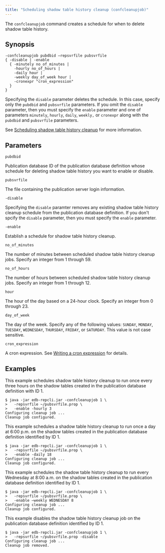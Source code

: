 ```yaml
---
title: "Scheduling shadow table history cleanup (confcleanupjob)"
---
```


<div id="schedule_shadow_table_history_clean" class="registered_link"></div>

The `confcleanupjob` command creates a schedule for when to delete shadow table history.

## Synopsis

```text
-confcleanupjob pubdbid –repsvrfile pubsvrfile
{ -disable | -enable
  { -minutely no_of_minutes |
    -hourly no_of_hours |
    -daily hour |
    -weekly day_of_week hour |
    -cronexpr "cron_expression"
  }
}
```

Specifying the `disable` parameter deletes the schedule. In this case, specify only the `pubdbid` and `pubsvrfile` parameters. If you omit the `disable` parameter, then you must specify the `enable` parameter and one of parameters `minutely`, `hourly`, `daily`, `weekly,` or `cronexpr` along with the `pubdbid` and `pubsvrfile` parameters.

See [Scheduling shadow table history cleanup](../../07_common_operations/05_managing_history/#schedule_shadow_table_history_cleanup) for more information.

## Parameters

`pubdbid`

Publication database ID of the publication database definition whose schedule for deleting shadow table history you want to enable or disable.

`pubsvrfile`

The file containing the publication server login information.

`-disable`

Specifying the `disable` paramter removes any existing shadow table history cleanup schedule from the publication database definition. If you don't spcify the `disable` parameter, then you must specify the `enable` parameter.

`-enable`

Establish a schedule for shadow table history cleanup.

`no_of_minutes`

The number of minutes between scheduled shadow table history cleanup jobs. Specify an integer from 1 through 59.

`no_of_hours`

The number of hours between scheduled shadow table history cleanup jobs. Specify an integer from 1 through 12.

`hour`

The hour of the day based on a 24-hour clock. Specify an integer from 0 through 23.

`day_of_week`

The day of the week. Specify any of the following values: `SUNDAY`, `MONDAY`, `TUESDAY`, `WEDNESDAY`, `THURSDAY`, `FRIDAY`, or `SATURDAY`. This value is not case sensitive.

`cron_expression`

A cron expression. See [Writing a cron expression](../../10_appendix/04_miscellaneous_xdb_processing_topics/03_writing_cron_exp/#writing_cron_exp) for details.

## Examples

This example schedules shadow table history cleanup to run once every three hours on the shadow tables created in the publication database definition with ID 1.

```text
$ java -jar edb-repcli.jar -confcleanupjob 1 \
>   -repsvrfile ~/pubsvrfile.prop \
>   -enable -hourly 3
Configuring cleanup job ...
Cleanup job configured.
```

This example schedules a shadow table history cleanup to run once a day at 6:00 p.m. on the shadow tables created in the publication database definition identified by ID 1.

```text
$ java -jar edb-repcli.jar -confcleanupjob 1 \
>   -repsvrfile ~/pubsvrfile.prop \
>   -enable -daily 18
Configuring cleanup job ...
Cleanup job configured.
```

This example schedules the shadow table history cleanup to run every Wednesday at 8:00 a.m. on the shadow tables created in the publication database definition identified by ID 1.

```text
$ java -jar edb-repcli.jar -confcleanupjob 1 \
>   -repsvrfile ~/pubsvrfile.prop \
>   -enable –weekly WEDNESDAY 8
Configuring cleanup job ...
Cleanup job configured.
```

This example disables the shadow table history cleanup job on the publication database definition identified by ID 1.

```text
$ java -jar edb-repcli.jar -confcleanupjob 1 \
>   -repsvrfile ~/pubsvrfile.prop -disable
Configuring cleanup job ...
Cleanup job removed.
```
